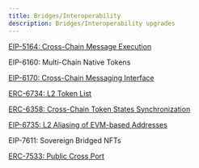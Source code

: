 ```yaml
---
title: Bridges/Interoperability
description: Bridges/Interoperability upgrades
---
```


[EIP-5164: Cross-Chain Message Execution](https://eips.ethereum.org/EIPS/eip-5164)

EIP-6160: Multi-Chain Native Tokens

[EIP-6170: Cross-Chain Messaging Interface](https://eips.ethereum.org/EIPS/eip-6170)

[ERC-6734: L2 Token List](https://eips.ethereum.org/EIPS/eip-6734)

[ERC-6358: Cross-Chain Token States Synchronization](https://eips.ethereum.org/EIPS/eip-6358)

[EIP-6735: L2 Aliasing of EVM-based Addresses](https://eips.ethereum.org/EIPS/eip-6735)

EIP-7611: Sovereign Bridged NFTs

[ERC-7533: Public Cross Port](https://eips.ethereum.org/EIPS/eip-7533)
